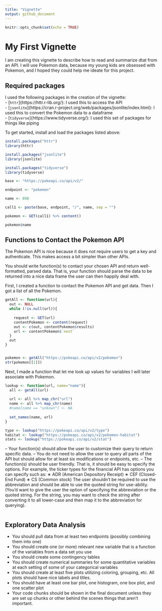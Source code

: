 ```yaml
---
title: "Vignette"
output: github_document
---
```


```r
knitr::opts_chunk$set(echo = TRUE)
```

# My First Vignette  

I am creating this vignette to describe how to read and summarize dtat from an API. I will use Pokemon data, because my young kids are obsessed with Pokemon, and I hoped they could help me ideate for this project.  

## Required packages

I used the following packages in the creation of the vignette:  
- [`httr`]{https://httr.r-lib.org/}: I used this to access the API  
- [`jsonlite`]{https://cran.r-project.org/web/packages/jsonlite/index.html}: I used this to convert the Pokemon data to a dataframe    
- [`tidyverse`]{https://www.tidyverse.org/}: I used this set of packages for things like piping

To get started, install and load the packages listed above: 

```r
install.packages("httr")
library(httr)

install.packages("jsonlite")
library(jsonlite)

install.packages("tidyverse")
library(tidyverse)
```


```r
base <- "https://pokeapi.co/api/v2/"

endpoint <- "pokemon"

name <- 898

call1 <- paste(base, endpoint, "/", name, sep = "")

pokemon <- GET(call1) %>% content()

pokemon$name


```


## Functions to Contact the Pokemon API

The Pokemon API is nice because it does not require users to get a key and authenticate. This makes access a bit simpler than other APIs. 

You should write function(s) to contact your chosen API and return well-formatted, parsed data. That is, your function should parse the data to be returned into a nice data frame the user can then happily deal with.

First, I created a function to contact the Pokemon API and get data. Then I got a list of all the Pokemon. 

```r
getAll <- function(url){
  out <- NULL
  while (!is.null(url)){
    
    request <- GET(url)
    contentPokemon <- content(request)
    out <- c(out, contentPokemon$results)
    url <- contentPokemon$`next`
  }
  out
}


pokemon <- getAll("https://pokeapi.co/api/v2/pokemon")
str(pokemon[[1]])
```

Next, I made a function that let me look up values for variables I will later associate with Pokemon. 

```r
lookup <- function(url, name="name"){
  all <- getAll(url)
  
  url <- all %>% map_chr("url")
  name <- all %>% map_chr(name)
  #name[name == "unkown"] <- NA
  
  set_names(name, url)
}

type <- lookup("https://pokeapi.co/api/v2/type")
habitat <- lookup("https://pokeapi.co/api/v2/pokemon-habitat")
stats <- lookup("https://pokeapi.co/api/v2/stat")
```


– Your function(s) should allow the user to customize their query to return specific data.
– You do not need to allow the user to query all parts of the API but should allow for at least six modifications or endpoints, etc.
– The function(s) should be user friendly. That is, it should be easy to specify the options. For example, the ticker types for the financial API has options you can specify such as:
∗ ADR (American Depository Receipt)
∗ CEF (Closed-End Fund)
∗ CS (Common stock)
The user shouldn’t be required to use the abbreviation and should be able to use the quoted string for use-ability. (You’d want to give the user the option of specifying the abbreviation or the quoted string.
For the string, you may want to check the string after converting it to all lower-case and then map it to the abbreviation for querying).

```r

```


## Exploratory Data Analysis  

- You should pull data from at least two endpoints (possibly combining them into one)  
- You should create one (or more) relevant new variable that is a function of the variables from a data set you use  
- You should create some contingency tables  
- You should create numerical summaries for some quantitative variables at each setting of some of your categorical variables  
- You should create at least five plots utilizing coloring, grouping, etc. All plots should have nice labels and titles.  
- You should have at least one bar plot, one histogram, one box plot, and one scatter plot  
- Your code chunks should be shown in the final document unless they are set up chunks or other behind the scenes things that aren’t important.  





